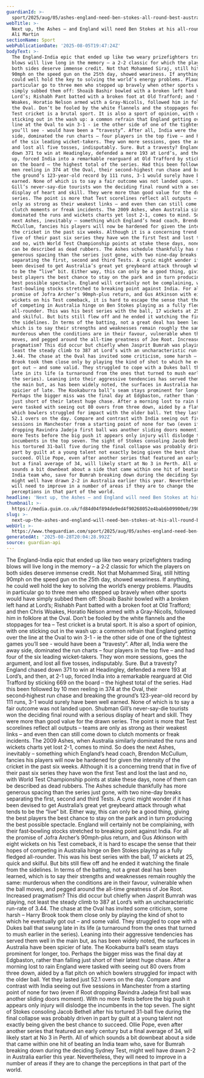 ```yaml
---
guardianId: >-
  sport/2025/aug/05/ashes-england-need-ben-stokes-all-round-best-australia-cricket
webTitle: >-
  Next up, the Ashes – and England will need Ben Stokes at his all-round best |
  Ali Martin
sectionName: Sport
webPublicationDate: '2025-08-05T19:47:24Z'
bodyText: >-
  The England-India epic that ended up like two weary prizefighters trading
  blows will live long in the memory – a 2‑2 classic for which the players on
  both sides deserve immense credit. Not that Mohammed Siraj, still hitting
  90mph on the speed gun on the 25th day, showed weariness. If anything, he
  could well hold the key to solving the world’s energy problems. Plaudits in
  particular go to three men who stepped up bravely when other sports would have
  simply subbed them off: Shoaib Bashir bowled with a broken left hand at
  Lord’s; Rishabh Pant batted with a broken foot at Old Trafford; and then Chris
  Woakes, Horatio Nelson armed with a Gray-Nicolls, followed him in folklore at
  the Oval. Don’t be fooled by the white flannels and the stoppages for tea –
  Test cricket is a brutal sport. It is also a sport of opinion, with one
  sticking out in the wash up: a common refrain that England getting over the
  line at the Oval to win 3-1 - ie the other side of one of the tightest games
  you’ll see - would have been a “travesty”. After all, India were the away
  side, dominated the run charts – four players in the top five – and had four
  of the six leading wicket-takers. They won more sessions, goes the argument,
  and lost all five tosses, indisputably. Sure. But a travesty? England chased
  down 371 to win at Headingley, defended a mere 193 at Lord’s, and then, at 2-1
  up, forced India into a remarkable rearguard at Old Trafford by sticking 669
  on the board – the highest total of the series. Had this been followed by 10
  men reeling in 374 at the Oval, their second‑highest run chase and breaking
  the ground’s 123-year-old record by 111 runs, 3-1 would surely have been well
  earned. None of which is to say a fair outcome was not landed upon. Shubman
  Gill’s never-say-die tourists won the deciding final round with a serious
  display of heart and skill. They were more than good value for the drawn
  series. The point is more that Test scorelines reflect all outputs – teams are
  only as strong as their weakest links – and even then can still come down to
  clutch moments or freak incidents. The 2009 Ashes, when Australia similarly
  dominated the runs and wickets charts yet lost 2-1, comes to mind. So does the
  next Ashes, inevitably – something which England’s head coach, Brendon
  McCullum, fancies his players will now be hardened for given the intensity of
  the cricket in the past six weeks. Although it is a concerning trend that in
  five of their past six series they have won the first Test and lost the last
  and no, with World Test Championship points at stake these days, none of them
  can be described as dead rubbers. The Ashes schedule thankfully has more
  generous spacing than the series just gone, with two nine-day breaks
  separating the first, second and third Tests. A cynic might wonder if it has
  been devised to get Australia’s great yet greybeard attack through what tends
  to be the “live” bit. Either way, this can only be a good thing, giving the
  best players the best chance to stay on the park and in turn producing the
  best possible spectacle. England will certainly not be complaining, with their
  fast‑bowling stocks stretched to breaking point against India. For all the
  promise of Jofra Archer’s 90mph-plus return, and Gus Atkinson with eight
  wickets on his Test comeback, it is hard to escape the sense that their hopes
  of competing in Australia hinge on Ben Stokes playing as a fully fledged
  all-rounder. This was his best series with the ball, 17 wickets at 25, quick
  and skilful. But bits still flew off and he ended it watching the finale from
  the sidelines. In terms of the batting, not a great deal has been learned,
  which is to say their strengths and weaknesses remain roughly the same:
  murderous when the conditions are in their favour, vulnerable when the ball
  moves, and pegged around the all-time greatness of Joe Root. Increased
  pragmatism? This did occur but chiefly when Jasprit Bumrah was playing, not
  least the steady climb to 387 at Lord’s with an uncharacteristic run-rate of
  3.44. The chase at the Oval has invited some criticism, some harsh – Harry
  Brook took them close only by playing the kind of shot to which he eventually
  got out – and some valid. They struggled to cope with a Dukes ball that swung
  late in its life (a turnaround from the ones that turned to mush earlier in
  the series). Leaning into their aggressive tendencies has served them well in
  the main but, as has been widely noted, the surfaces in Australia have been
  spicier of late. The Kookaburra ball’s seam stays prominent for longer, too.
  Perhaps the bigger miss was the final day at Edgbaston, rather than falling
  just short of their latest huge chase. After a morning lost to rain England
  were tasked with seeing out 80 overs from three down, aided by a flat pitch on
  which bowlers struggled for impact with the older ball. Yet they lasted just
  52.1 overs on the day. Compare and contrast with India seeing out five
  sessions in Manchester from a starting point of none for two (even if Root
  dropping Ravindra Jadeja first ball was another sliding doors moment). With no
  more Tests before the big push it appears only injury will dislodge the
  incumbents in the top seven. The sight of Stokes consoling Jacob Bethell after
  his tortured 31-ball five during the final collapse was probably driven in
  part by guilt at a young talent not exactly being given the best chance to
  succeed. Ollie Pope, even after another series that featured an early century
  but a final average of 34, will likely start at No 3 in Perth. All of which
  sounds a bit downbeat about a side that came within one hit of beating an
  India team who, save for Bumrah breaking down during the deciding Sydney Test,
  might well have drawn 2-2 in Australia earlier this year. Nevertheless, they
  will need to improve in a number of areas if they are to change the
  perceptions in that part of the world.
headline: 'Next up, the Ashes – and England will need Ben Stokes at his all-round best'
thumbnail: >-
  https://media.guim.co.uk/fd84d04f894de9ed4f90268052e4bab6b09900e0/398_155_2374_1899/500.jpg
slug: >-
  next-up-the-ashes-and-england-will-need-ben-stokes-at-his-all-round-best-or-ali-martin
webUrl: >-
  https://www.theguardian.com/sport/2025/aug/05/ashes-england-need-ben-stokes-all-round-best-australia-cricket
generatedAt: '2025-08-28T20:04:28.992Z'
source: guardian-api
---
```

The England-India epic that ended up like two weary prizefighters trading blows will live long in the memory – a 2‑2 classic for which the players on both sides deserve immense credit. Not that Mohammed Siraj, still hitting 90mph on the speed gun on the 25th day, showed weariness. If anything, he could well hold the key to solving the world’s energy problems. Plaudits in particular go to three men who stepped up bravely when other sports would have simply subbed them off: Shoaib Bashir bowled with a broken left hand at Lord’s; Rishabh Pant batted with a broken foot at Old Trafford; and then Chris Woakes, Horatio Nelson armed with a Gray-Nicolls, followed him in folklore at the Oval. Don’t be fooled by the white flannels and the stoppages for tea – Test cricket is a brutal sport. It is also a sport of opinion, with one sticking out in the wash up: a common refrain that England getting over the line at the Oval to win 3-1 - ie the other side of one of the tightest games you’ll see - would have been a “travesty”. After all, India were the away side, dominated the run charts – four players in the top five – and had four of the six leading wicket-takers. They won more sessions, goes the argument, and lost all five tosses, indisputably. Sure. But a travesty? England chased down 371 to win at Headingley, defended a mere 193 at Lord’s, and then, at 2-1 up, forced India into a remarkable rearguard at Old Trafford by sticking 669 on the board – the highest total of the series. Had this been followed by 10 men reeling in 374 at the Oval, their second‑highest run chase and breaking the ground’s 123-year-old record by 111 runs, 3-1 would surely have been well earned. None of which is to say a fair outcome was not landed upon. Shubman Gill’s never-say-die tourists won the deciding final round with a serious display of heart and skill. They were more than good value for the drawn series. The point is more that Test scorelines reflect all outputs – teams are only as strong as their weakest links – and even then can still come down to clutch moments or freak incidents. The 2009 Ashes, when Australia similarly dominated the runs and wickets charts yet lost 2-1, comes to mind. So does the next Ashes, inevitably – something which England’s head coach, Brendon McCullum, fancies his players will now be hardened for given the intensity of the cricket in the past six weeks. Although it is a concerning trend that in five of their past six series they have won the first Test and lost the last and no, with World Test Championship points at stake these days, none of them can be described as dead rubbers. The Ashes schedule thankfully has more generous spacing than the series just gone, with two nine-day breaks separating the first, second and third Tests. A cynic might wonder if it has been devised to get Australia’s great yet greybeard attack through what tends to be the “live” bit. Either way, this can only be a good thing, giving the best players the best chance to stay on the park and in turn producing the best possible spectacle. England will certainly not be complaining, with their fast‑bowling stocks stretched to breaking point against India. For all the promise of Jofra Archer’s 90mph-plus return, and Gus Atkinson with eight wickets on his Test comeback, it is hard to escape the sense that their hopes of competing in Australia hinge on Ben Stokes playing as a fully fledged all-rounder. This was his best series with the ball, 17 wickets at 25, quick and skilful. But bits still flew off and he ended it watching the finale from the sidelines. In terms of the batting, not a great deal has been learned, which is to say their strengths and weaknesses remain roughly the same: murderous when the conditions are in their favour, vulnerable when the ball moves, and pegged around the all-time greatness of Joe Root. Increased pragmatism? This did occur but chiefly when Jasprit Bumrah was playing, not least the steady climb to 387 at Lord’s with an uncharacteristic run-rate of 3.44. The chase at the Oval has invited some criticism, some harsh – Harry Brook took them close only by playing the kind of shot to which he eventually got out – and some valid. They struggled to cope with a Dukes ball that swung late in its life (a turnaround from the ones that turned to mush earlier in the series). Leaning into their aggressive tendencies has served them well in the main but, as has been widely noted, the surfaces in Australia have been spicier of late. The Kookaburra ball’s seam stays prominent for longer, too. Perhaps the bigger miss was the final day at Edgbaston, rather than falling just short of their latest huge chase. After a morning lost to rain England were tasked with seeing out 80 overs from three down, aided by a flat pitch on which bowlers struggled for impact with the older ball. Yet they lasted just 52.1 overs on the day. Compare and contrast with India seeing out five sessions in Manchester from a starting point of none for two (even if Root dropping Ravindra Jadeja first ball was another sliding doors moment). With no more Tests before the big push it appears only injury will dislodge the incumbents in the top seven. The sight of Stokes consoling Jacob Bethell after his tortured 31-ball five during the final collapse was probably driven in part by guilt at a young talent not exactly being given the best chance to succeed. Ollie Pope, even after another series that featured an early century but a final average of 34, will likely start at No 3 in Perth. All of which sounds a bit downbeat about a side that came within one hit of beating an India team who, save for Bumrah breaking down during the deciding Sydney Test, might well have drawn 2-2 in Australia earlier this year. Nevertheless, they will need to improve in a number of areas if they are to change the perceptions in that part of the world.
